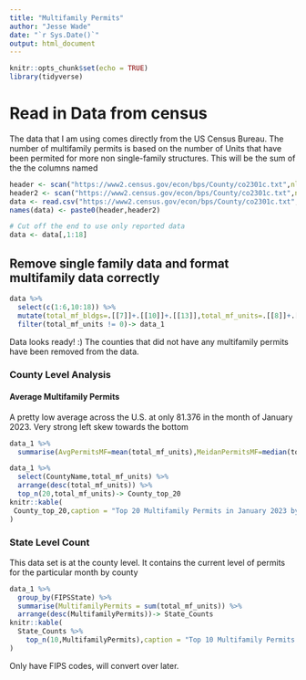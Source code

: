 ```yaml
---
title: "Multifamily Permits"
author: "Jesse Wade"
date: "`r Sys.Date()`"
output: html_document
---
```

```r
knitr::opts_chunk$set(echo = TRUE)
library(tidyverse)
```

# Read in Data from census

The data that I am using comes directly from the US Census Bureau. The number of multifamily permits is based on the number of Units that have been permited for more non single-family structures. This will be the sum of the the columns named

```r
header <- scan("https://www2.census.gov/econ/bps/County/co2301c.txt",nlines= 1, what=character(),sep=",")
header2 <- scan("https://www2.census.gov/econ/bps/County/co2301c.txt",nlines= 1,skip=1 ,what=character(),sep=",")
data <- read.csv("https://www2.census.gov/econ/bps/County/co2301c.txt",skip= 3,header = FALSE)
names(data) <- paste0(header,header2)

# Cut off the end to use only reported data
data <- data[,1:18]
```

## Remove single family data and format multifamily data correctly

```r
data %>% 
  select(c(1:6,10:18)) %>% 
  mutate(total_mf_bldgs=.[[7]]+.[[10]]+.[[13]],total_mf_units=.[[8]]+.[[11]]+.[[14]],total_mf_value=.[[9]]+.[[12]]+.[[15]] ) %>% 
  filter(total_mf_units != 0)-> data_1
```

Data looks ready! :) The counties that did not have any multifamily permits have been removed from the data.

### County Level Analysis 

#### Average Multifamily Permits 

A pretty low average across the U.S. at only 81.376 in the month of January 2023. Very strong left skew towards the bottom

```r
data_1 %>% 
  summarise(AvgPermitsMF=mean(total_mf_units),MeidanPermitsMF=median(total_mf_units))
```
```r
data_1 %>% 
  select(CountyName,total_mf_units) %>% 
  arrange(desc(total_mf_units)) %>% 
  top_n(20,total_mf_units)-> County_top_20
knitr::kable(
 County_top_20,caption = "Top 20 Multifamily Permits in January 2023 by number of Units, County Level"
)
```


### State Level Count 

This data set is at the county level. It contains the current level of permits for the particular month by county

```r
data_1 %>% 
  group_by(FIPSState) %>% 
  summarise(MultifamilyPermits = sum(total_mf_units)) %>% 
  arrange(desc(MultifamilyPermits))-> State_Counts
knitr::kable(
  State_Counts %>% 
    top_n(10,MultifamilyPermits),caption = "Top 10 Multifamily Permits in January 2023, Statewise"
)
```

Only have FIPS codes, will convert over later. 
